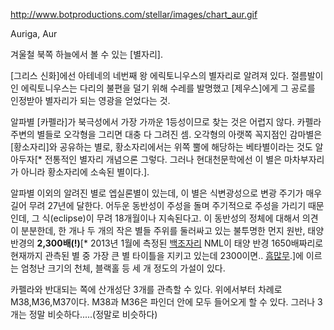 http://www.botproductions.com/stellar/images/chart_aur.gif

Auriga, Aur

겨울철 북쪽 하늘에서 볼 수 있는 [별자리].

[그리스 신화]에선 아테네의 네번째 왕 에릭토니우스의 별자리로 알려져 있다. 절름발이인 에릭토니우스는 다리의 불편을 덜기 위해 수레를 발명했고 [제우스]에게 그 공로를 인정받아 별자리가 되는 영광을 얻었다는 것.

알파별 [카펠라]가 북극성에서 가장 가까운 1등성이므로 찾는 것은 어렵지 않다. 카펠라 주변의 별들로 오각형을 그리면 대충 다 그려진 셈. 오각형의 아랫쪽 꼭지점인 감마별은 [황소자리]와 공유하는 별로, 황소자리에서는 위쪽 뿔에 해당하는 베타별이라는 것도 알아두자[* 전통적인 별자리 개념으론 그렇다. 그러나 현대천문학에선 이 별은 마차부자리가 아니라 황소자리에 소속된 별이다.].

알파별 이외의 알려진 별로 엡실론별이 있는데, 이 별은 식변광성으로 변광 주기가 매우 길어 무려 27년에 달한다. 어두운 동반성이 주성을 돌며 주기적으로 주성을 가리기 때문인데, 그 식(eclipse)이 무려 18개월이나 지속된다고. 이 동반성의 정체에 대해서 의견이 분분한데, 한 개나 두 개의 작은 별들 주위를 둘러싸고 있는 불투명한 먼지 원반, 태양 반경의 '''2,300배(!)'''[* 2013년 1월에 측정된 [[백조자리]] NML이 태양 반경 1650배짜리로 현재까지 관측된 별 중 가장 큰 별 타이틀을 지키고 있는데 2300이면.. [[흠많무]].]에 이르는 엄청난 크기의 천체, 블랙홀 등 세 개 정도의 가설이 있다.

카펠라와 반대되는 쪽에 산개성단 3개를 관측할 수 있다. 위에서부터 차례로 M38,M36,M37이다. M38과 M36은 파인더 안에 모두 들어오게 할 수 있다. 그러나 3개는 정말 비슷하다.....(정말로 비슷하다)
